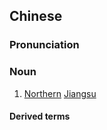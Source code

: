 {{also|苏北}}
==Chinese==
{{zh-forms|s=苏北|1=[[Jiangsu]]}}
{{wikipedia|lang=zh}}

===Pronunciation===
{{zh-pron
|m=sūběi
|c=sou1 bak1
|w=1su poq
|cat=n
}}

===Noun===
{{zh-noun}}

# [[northern|Northern]] [[Jiangsu]]

====Derived terms====
{{zh-der|蘇北人}}